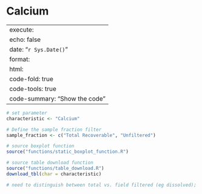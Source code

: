 # Calcium

---
execute:
  echo: false
date: "`r Sys.Date()`"
format:
  html:
    code-fold: true
    code-tools: true
    code-summary: "Show the code"
---

```r

# set parameter
characteristic <- "Calcium"

# Define the sample fraction filter
sample_fraction <- c("Total Recoverable", "Unfiltered")

# source boxplot function
source("functions/static_boxplot_function.R")

# source table download function
source("functions/table_download.R")
download_tbl(char = characteristic)

# need to distinguish between total vs. field filtered (eg dissolved); (specified in ResultSampleFractionText). maybe a seperate plot or table to compare diss vs total values when applicable. 

```
